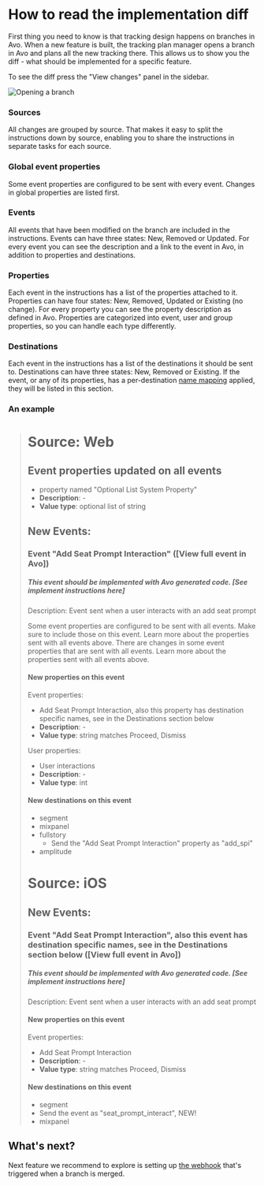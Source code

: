 # How to read the implementation diff

First thing you need to know is that tracking design happens on branches in Avo. When a new feature is built, the tracking plan manager opens a branch in Avo and plans all the new tracking there.
This allows us to show you the diff - what should be implemented for a specific feature.

To see the diff press the "View changes" panel in the sidebar.

![Opening a branch](/images/implementation-diff-panel-options.png)

### Sources

All changes are grouped by source. That makes it easy to split the instructions down by source, enabling you to share the instructions in separate tasks for each source.

### Global event properties

Some event properties are configured to be sent with every event. Changes in global properties are listed first.

### Events

All events that have been modified on the branch are included in the instructions. Events can have three states: New, Removed or Updated. For every event you can see the description and a link to the event in Avo, in addition to properties and destinations.

### Properties

Each event in the instructions has a list of the properties attached to it. Properties can have four states: New, Removed, Updated or Existing (no change). For every property you can see the property description as defined in Avo. Properties are categorized into event, user and group properties, so you can handle each type differently.

### Destinations

Each event in the instructions has a list of the destinations it should be sent to. Destinations can have three states: New, Removed or Existing. If the event, or any of its properties, has a per-destination [name mapping](/data-design/name-mapping) applied, they will be listed in this section.

### An example

> # Source: Web
>
> ## Event properties updated on all events
>
> - property named "Optional List System Property"
> - **Description**: -
> - **Value type**: optional list of string
>
> ## New Events:
>
> ### Event "Add Seat Prompt Interaction" ([View full event in Avo])
>
> ##### This event should be implemented with Avo generated code. [See implement instructions here]
>
> Description: Event sent when a user interacts with an add seat prompt
>
> Some event properties are configured to be sent with all events. Make sure to include those on this event. Learn more about the properties sent with all events above.
> There are changes in some event properties that are sent with all events. Learn more about the properties sent with all events above.
>
> #### New properties on this event
>
> Event properties:
>
> - Add Seat Prompt Interaction, also this property has destination specific names, see in the Destinations section below
> - **Description**: -
> - **Value type**: string matches Proceed, Dismiss
>
> User properties:
>
> - User interactions
> - **Description**: -
> - **Value type**: int
>
> #### New destinations on this event
>
> - segment
> - mixpanel
> - fullstory
>   - Send the "Add Seat Prompt Interaction" property as "add_spi"
> - amplitude
>
> # Source: iOS
>
> ## New Events:
>
> ### Event "Add Seat Prompt Interaction", also this event has destination specific names, see in the Destinations section below ([View full event in Avo])
>
> ##### This event should be implemented with Avo generated code. [See implement instructions here]
>
> Description: Event sent when a user interacts with an add seat prompt
>
> #### New properties on this event
>
> Event properties:
>
> - Add Seat Prompt Interaction
> - **Description**: -
> - **Value type**: string matches Proceed, Dismiss
>
> #### New destinations on this event
>
> - segment
> - Send the event as "seat_prompt_interact", NEW!
> - mixpanel

## What's next?

Next feature we recommend to explore is setting up [the webhook](/implementation/avo-tracking-plan-webhook) that's triggered when a branch is merged.
